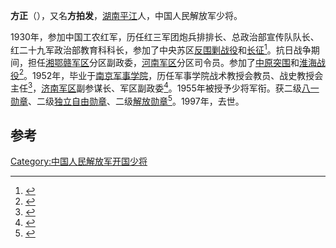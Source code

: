 '''方正'''（{{bd|1914年||1997年}}），又名'''方拍发'''，[[湖南|湖南]][[平江|平江]]人，中国人民解放军少将。

1930年，参加中国工农红军，历任红三军团炮兵排排长、总政治部宣传队队长、红二十九军政治部教育科科长，参加了中央苏区[[反围剿战役|反围剿战役]]和[[长征|长征]]<ref name="曹钦温1989">{{cite book|author=曹钦温|title=中国人民解放军荣获一级红星功勋荣誉章人物志|url=http://books.google.com/books?id=pDaCAAAAIAAJ|year=1989|publisher=中国经济出版社|isbn=978-7-5017-0320-3|page=388}}</ref>。抗日战争期间，担任[[湘鄂赣军区|湘鄂赣军区]]分区副政委，[[河南军区|河南军区]]分区司令员。参加了[[中原突围|中原突围]]和[[淮海战役|淮海战役]]<ref name="中央组织部中共中央党史硏究室2000">{{cite book|author1=中国共产党. 中央组织部|author2=中共中央党史硏究室|author3=中央档案馆|title=中国共产党组织史资料: 中国人民解放军组织, 1949.10-1997.9 (附卷2)|url=http://books.google.com/books?id=JGNUAAAAIAAJ|year=2000|publisher=中共党史出版社|page=188}}</ref>。1952年，毕业于[[南京军事学院|南京军事学院]]，历任军事学院战术教授会教员、战史教授会主任<ref>{{cite book|title=中国工农红军第一方面军人物志|url=http://books.google.com/books?id=9YtZAAAAIAAJ|year=1995|publisher=解放军出版社|page=69}}</ref>，[[济南军区|济南军区]]副参谋长、军区副政委<ref name="中文出版物服务中心">{{cite book|author=中文出版物服务中心|title=中共重要历史文献资料汇编: 中国人民解放军总部和大军区级单位党代表大会资料汇编(1-3)|url=http://books.google.com/books?id=bYMPAQAAMAAJ|publisher=中文出版物服务中心|page=101}}</ref>。1955年被授予少将军衔。获二级[[八一勋章_(1955年)|八一勋章]]、二级[[独立自由勋章|独立自由勋章]]、二级[[解放勋章|解放勋章]]<ref name="国涛宋宋国涛2004">{{cite book|author1=国涛宋|author2=宋国涛|title=中国元帅将军授衔全纪录 中国人民解放军1955-1964年元帅将军授衔纪事|url=http://books.google.com/books?id=LmS6AAAAIAAJ|year=2004|publisher=中央编译出版社|page=229}}</ref>。1997年，去世。 

==参考==
{{reflist}}
{{中国军事人物小作品}}

[[Category:中国人民解放军开国少将|Category:中国人民解放军开国少将]]